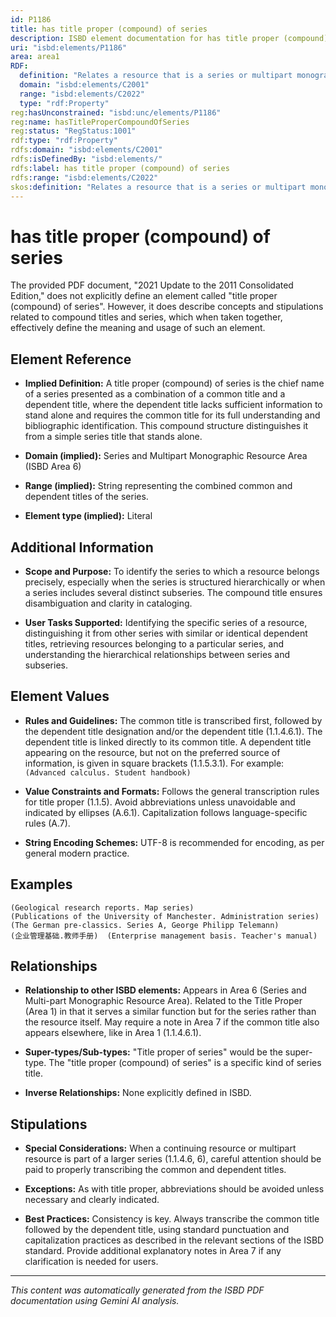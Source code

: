 ```yaml
---
id: P1186
title: has title proper (compound) of series
description: ISBD element documentation for has title proper (compound) of series
uri: "isbd:elements/P1186"
area: area1
RDF:
  definition: "Relates a resource that is a series or multipart monographic resource to the title proper consisting of a common title and a dependent title, with or without a dependent title designation."
  domain: "isbd:elements/C2001"
  range: "isbd:elements/C2022"
  type: "rdf:Property"
reg:hasUnconstrained: "isbd:unc/elements/P1186"
reg:name: hasTitleProperCompoundOfSeries
reg:status: "RegStatus:1001"
rdf:type: "rdf:Property"
rdfs:domain: "isbd:elements/C2001"
rdfs:isDefinedBy: "isbd:elements/"
rdfs:label: has title proper (compound) of series
rdfs:range: "isbd:elements/C2022"
skos:definition: "Relates a resource that is a series or multipart monographic resource to the title proper consisting of a common title and a dependent title, with or without a dependent title designation."
---
```

# has title proper (compound) of series

The provided PDF document, "2021 Update to the 2011 Consolidated Edition," does not explicitly define an element called "title proper (compound) of series".  However, it does describe concepts and stipulations related to compound titles and series, which when taken together, effectively define the meaning and usage of such an element.

## Element Reference

- **Implied Definition:** A title proper (compound) of series is the chief name of a series presented as a combination of a common title and a dependent title, where the dependent title lacks sufficient information to stand alone and requires the common title for its full understanding and bibliographic identification. This compound structure distinguishes it from a simple series title that stands alone.

- **Domain (implied):** Series and Multipart Monographic Resource Area (ISBD Area 6)

- **Range (implied):**  String representing the combined common and dependent titles of the series.

- **Element type (implied):** Literal


## Additional Information

- **Scope and Purpose:** To identify the series to which a resource belongs precisely, especially when the series is structured hierarchically or when a series includes several distinct subseries. The compound title ensures disambiguation and clarity in cataloging.

- **User Tasks Supported:** Identifying the specific series of a resource, distinguishing it from other series with similar or identical dependent titles, retrieving resources belonging to a particular series, and understanding the hierarchical relationships between series and subseries.


## Element Values

- **Rules and Guidelines:** The common title is transcribed first, followed by the dependent title designation and/or the dependent title (1.1.4.6.1). The dependent title is linked directly to its common title. A dependent title appearing on the resource, but not on the preferred source of information, is given in square brackets (1.1.5.3.1).  For example: `(Advanced calculus. Student handbook)`

- **Value Constraints and Formats:**  Follows the general transcription rules for title proper (1.1.5).  Avoid abbreviations unless unavoidable and indicated by ellipses (A.6.1). Capitalization follows language-specific rules (A.7).

- **String Encoding Schemes:**  UTF-8 is recommended for encoding, as per general modern practice.


## Examples

```
(Geological research reports. Map series)
(Publications of the University of Manchester. Administration series)
(The German pre-classics. Series A, George Philipp Telemann)
(企业管理基础.教师手册)  (Enterprise management basis. Teacher's manual)
```

## Relationships

- **Relationship to other ISBD elements:**  Appears in Area 6 (Series and Multi-part Monographic Resource Area). Related to the Title Proper (Area 1) in that it serves a similar function but for the series rather than the resource itself. May require a note in Area 7 if the common title also appears elsewhere, like in Area 1 (1.1.4.6.1).


- **Super-types/Sub-types:** "Title proper of series" would be the super-type. The "title proper (compound) of series" is a specific kind of series title.

- **Inverse Relationships:**  None explicitly defined in ISBD.


## Stipulations

- **Special Considerations:** When a continuing resource or multipart resource is part of a larger series (1.1.4.6, 6), careful attention should be paid to properly transcribing the common and dependent titles.

- **Exceptions:**  As with title proper, abbreviations should be avoided unless necessary and clearly indicated.

- **Best Practices:**  Consistency is key. Always transcribe the common title followed by the dependent title, using standard punctuation and capitalization practices as described in the relevant sections of the ISBD standard.  Provide additional explanatory notes in Area 7 if any clarification is needed for users.


---

*This content was automatically generated from the ISBD PDF documentation using Gemini AI analysis.*
